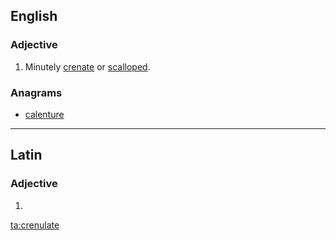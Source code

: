 ==English==

===Adjective===
{{en-adj}}

# {{context|sciences|lang=en}} Minutely [[crenate]] or [[scalloped]].

===Anagrams===
* [[calenture#English|calenture]]

----

==Latin==

===Adjective===
{{la-adj-form|crēnulāte}}

# {{inflection of|crenulatus|crēnulātus|voc|m|s|lang=la}}

[[ta:crenulate]]
